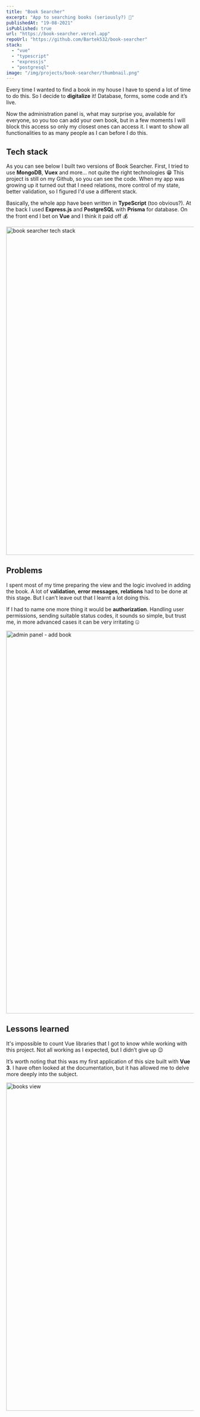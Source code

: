 ```yaml
---
title: "Book Searcher"
excerpt: "App to searching books (seriously?) 📘"
publishedAt: "19-08-2021"
isPublished: true
url: "https://book-searcher.vercel.app"
repoUrl: "https://github.com/Bartek532/book-searcher"
stack:
  - "vue"
  - "typescript"
  - "expressjs"
  - "postgresql"
image: "/img/projects/book-searcher/thumbnail.png"
---
```


<div id="introduction">

Every time I wanted to find a book in my house I have to spend a lot of time to do this. So I decide to **digitalize** it! Database, forms, some code and it’s live.

Now the administration panel is, what may surprise you, available for everyone, so you too can add your own book, but in a few moments I will block this access so only my closest ones can access it. I want to show all functionalities to as many people as I can before I do this.

</div>

## Tech stack

As you can see below I built two versions of Book Searcher. First, I tried to use **MongoDB**, **Vuex** and more... not quite the right technologies 😁 This project is still on my <Link href="https://github.com/Bartek532/book-searcher-mongo">Github</Link>, so you can see the code. When my app was growing up it turned out that I need relations, more control of my state, better validation, so I figured I'd use a different stack.

Basically, the whole app have been written in **TypeScript** (too obvious?). At the back I used **Express.js** and **PostgreSQL**
with **Prisma** for database. On the front end I bet on **Vue** and I think it paid off 💰

<Image src="/img/projects/book-searcher/stack.png" alt="book searcher tech stack" width="1200" height="880" />

## Problems

I spent most of my time preparing the view and the logic involved in adding the book. A lot of **validation**, **error messages**, **relations** had to be done at this stage. But I can’t leave out that I learnt a lot doing this.

If I had to name one more thing it would be **authorization**. Handling user permissions, sending suitable status codes, it sounds so simple, but trust me, in more advanced cases it can be very irritating 🤐

<Image src="/img/projects/book-searcher/add-book.png" alt="admin panel - add book" width="1400" height="1026" />

## Lessons learned

It's impossible to count Vue libraries that I got to know while working with this project. Not all working as I expected, but I didn’t give up 😉

It’s worth noting that this was my first application of this size built with **Vue 3**. I have often looked at the documentation, but it has allowed me to delve more deeply into the subject.

<Image src="/img/projects/book-searcher/books.png" alt="books view" width="1200" height="880" />
